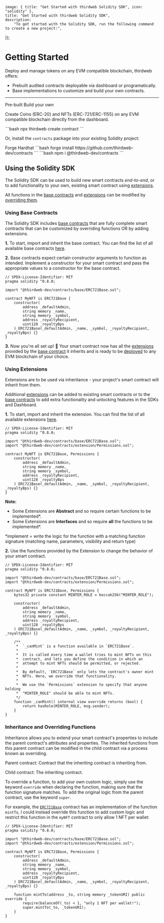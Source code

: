 
	image: { title: "Get Started with thirdweb Solidity SDK", icon: "solidity" },
	title: "Get Started with thirdweb Solidity SDK",
	description:
		"To get started with the Solidity SDK, run the following command to create a new project:",
});

# Getting Started

Deploy and manage tokens on any EVM compatible blockchain, thirdweb offers:

- Prebuilt audited contracts deployable via dashboard or programatically.
- Base implementations to customize and build your own contracts.

---

<Tabs defaultValue="pre-built">

<TabsList>
	<TabsTrigger value="pre-built">Pre-built</TabsTrigger>
	<TabsTrigger value="build-your-own">Build your own</TabsTrigger>
</TabsList>

<TabsContent value="pre-built">

Create Coins (ERC-20) and NFTs (ERC-721/ERC-1155) on any EVM compatible blockchain directly from the dashboard.

<ArticleIconCard
	title="Create a Coin or NFT for your app"
	icon={ExternalLinkIcon}
	href="https://thirdweb.com/team"
	description="Deploy a token contract in seconds."
/>

</TabsContent>

<TabsContent value="build-your-own">
```bash
npx thirdweb create contract
```

Or, install the `contracts` package into your existing Solidity project:

<Tabs defaultValue="forge">

<TabsList>
	<TabsTrigger value="forge">Forge</TabsTrigger>
	<TabsTrigger value="hardhat">Hardhat</TabsTrigger>
</TabsList>

<TabsContent value="forge">
```bash
forge install https://github.com/thirdweb-dev/contracts
```
</TabsContent>
<TabsContent value="hardhat">
```bash
npm i @thirdweb-dev/contracts
```
</TabsContent>
</Tabs>

## Using the Solidity SDK

The Solidity SDK can be used to build new smart contracts _end-to-end_, or to add functionality to your own, existing smart contract using [extensions](/contracts/build/extensions).

All functions in the [base contracts](/contracts/build/base-contracts) and [extensions](/contracts/build/extensions) can be modified by [overriding them](/contracts/build/get-started#inheritance-and-overriding-functions).

### Using Base Contracts

The Solidity SDK includes [base contracts](/contracts/build/base-contracts) that are fully complete smart contracts that can be customized by overriding functions OR by adding extensions.

**1.** To start, import and inherit the base contract. You can find the list of all available base contracts [here](/contracts/build/base-contracts).

**2.** Base contracts expect certain constructor arguments to function as intended. Implement a constructor for your smart contract and pass the
appropriate values to a constructor for the base contract.

```solidity
// SPDX-License-Identifier: MIT
pragma solidity ^0.8.0;

import "@thirdweb-dev/contracts/base/ERC721Base.sol";

contract MyNFT is ERC721Base {
    constructor(
        address _defaultAdmin,
        string memory _name,
        string memory _symbol,
        address _royaltyRecipient,
        uint128 _royaltyBps
    ) ERC721Base(_defaultAdmin, _name, _symbol, _royaltyRecipient, _royaltyBps) {}
}
```

**3.** Now you're all set up! 🎉 Your smart contract now has all the [extensions](/contracts/build/extensions) provided by the [base contract](/contracts/build/base-contracts) it inherits and is ready to be [deployed](/contracts/deploy/overview) to any EVM blockchain of your choice.

### Using Extensions

Extensions are to be used via inheritance - your project's smart contract will inherit from them.

Additional [extensions](/contracts/build/extensions) can be added to existing smart contracts or to the [base contracts](/contracts/build/base-contracts) to add extra functionality and unlocking features in the SDKs and Dashboard.

**1.** To start, import and inherit the extension. You can find the list of all available extensions [here](/contracts/build/extensions).

```solidity
// SPDX-License-Identifier: MIT
pragma solidity ^0.8.0;

import "@thirdweb-dev/contracts/base/ERC721Base.sol";
import "@thirdweb-dev/contracts/extension/Permissions.sol";

contract MyNFT is ERC721Base, Permissions {
    constructor(
        address _defaultAdmin,
        string memory _name,
        string memory _symbol,
        address _royaltyRecipient,
        uint128 _royaltyBps
    ) ERC721Base(_defaultAdmin, _name, _symbol, _royaltyRecipient, _royaltyBps) {}
}
```

**Note:**

- Some Extensions are **Abstract** and so require certain functions to be implemented\*.
- Some Extensions are **Interfaces** and so require **all** the functions to be implemented\*.

\*implement = write the logic for the function with a matching function signature (matching name, parameters, visibility and return type)

**2.** Use the functions provided by the Extension to change the behavior of your smart contract.

```solidity
// SPDX-License-Identifier: MIT
pragma solidity ^0.8.0;

import "@thirdweb-dev/contracts/base/ERC721Base.sol";
import "@thirdweb-dev/contracts/extension/Permissions.sol";

contract MyNFT is ERC721Base, Permissions {
    bytes32 private constant MINTER_ROLE = keccak256("MINTER_ROLE");

    constructor(
        address _defaultAdmin,
        string memory _name,
        string memory _symbol,
        address _royaltyRecipient,
        uint128 _royaltyBps
    ) ERC721Base(_defaultAdmin, _name, _symbol, _royaltyRecipient, _royaltyBps) {}

    /**
     *  `_canMint` is a function available in `ERC721Base`.
     *
     *  It is called every time a wallet tries to mint NFTs on this
     *  contract, and lets you define the condition in which an
     *  attempt to mint NFTs should be permitted, or rejected.
     *
     *  By default, `ERC721Base` only lets the contract's owner mint
     *  NFTs. Here, we override that functionality.
     *
     *  We use the `Permissions` extension to specify that anyone holding
     *  "MINTER_ROLE" should be able to mint NFTs.
     */
    function _canMint() internal view override returns (bool) {
        return hasRole(MINTER_ROLE, msg.sender);
    }
}
```

### Inheritance and Overriding Functions

Inheritance allows you to extend your smart contract's properties to include the parent contract's attributes and properties.
The inherited functions from this parent contract can be modified in the child contract via a process known as overriding.

Parent contract: Contract that the inheriting contract is inheriting from.

Child contract: The inheriting contract.

To override a function, to add your own custom logic, simply use the keyword `override` when declaring the function, making sure that the function signature matches.
To add the original logic from the parent contract, use the keyword `super`.

For example, the [`ERC721Base`](/contracts/build/base-contracts/erc-721/base) contract has an implementation of the function `mintTo`, I could instead override this function to add custom logic
and restrict this function in the `myNFT` contract to only allow 1 NFT per wallet:

```solidity
// SPDX-License-Identifier: MIT
pragma solidity ^0.8.0;

import "@thirdweb-dev/contracts/base/ERC721Base.sol";
import "@thirdweb-dev/contracts/extension/Permissions.sol";

contract MyNFT is ERC721Base, Permissions {
    constructor(
        address _defaultAdmin,
        string memory _name,
        string memory _symbol,
        address _royaltyRecipient,
        uint128 _royaltyBps
    ) ERC721Base(_defaultAdmin, _name, _symbol, _royaltyRecipient, _royaltyBps) {}

    function mintTo(address _to, string memory _tokenURI) public override {
        require(balanceOf(_to) < 1, "only 1 NFT per wallet!");
        super.mintTo(_to, _tokenURI);
    }
}
```

</TabsContent>

</Tabs>

